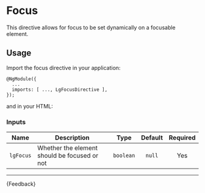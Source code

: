 
<Meta title="Helpers/Directives/Focus/Guide" />

# Focus

This directive allows for focus to be set dynamically on a focusable element.

## Usage

Import the focus directive in your application:

```
@NgModule({
  ...
  imports: [ ..., LgFocusDirective ],
});
```

and in your HTML:

<Source of={FocusStories.focus} />

### Inputs

| Name      | Description                                  |   Type    | Default | Required |
|-----------|----------------------------------------------|:---------:|:-------:|:--------:|
| `lgFocus` | Whether the element should be focused or not | `boolean` | `null`  |   Yes    |

***

<Markdown>
  {Feedback}
</Markdown>
